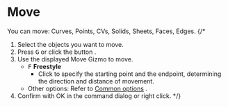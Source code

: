 
# Move

<Reference shortcut="G" command="Move" button="Left of Command Bar" />

You can move: Curves, Points, CVs, Solids, Sheets, Faces, Edges.
{/* 
1. Select the objects you want to move.
2. Press <kbd>G</kbd> or click the button <ButtonIcon type="button-move" />.
3. Use the displayed Move Gizmo to move.
   - <kbd>F</kbd> **Freestyle**
      - Click to specify the starting point and the endpoint, determining the direction and distance of movement.
   - Other options: Refer to [Common options](common-options) .
4. Confirm with OK in the command dialog or right click.
 */}